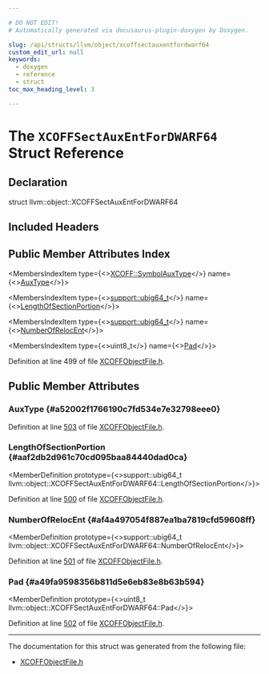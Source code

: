 ```yaml
---

# DO NOT EDIT!
# Automatically generated via docusaurus-plugin-doxygen by Doxygen.

slug: /api/structs/llvm/object/xcoffsectauxentfordwarf64
custom_edit_url: null
keywords:
  - doxygen
  - reference
  - struct
toc_max_heading_level: 3

---
```





# The `XCOFFSectAuxEntForDWARF64` Struct Reference

<DoxygenPage pluginConfig={pluginConfig}>



## Declaration

<CodeBlock>struct llvm::object::XCOFFSectAuxEntForDWARF64</CodeBlock>

## Included Headers

<IncludesList>
<IncludesListItem
  filePath="llvm/Object/XCOFFObjectFile.h"
  permalink="/docs/api/files/include/include/llvm/include/llvm/object/xcoffobjectfile-h"
  isLocal="true" />
</IncludesList>

## Public Member Attributes Index

<MembersIndex>

<MembersIndexItem
  type={<><a href="/docs/api/namespaces/llvm/xcoff/#a6d134aed42e1f7be67a8dc02c9bd401f">XCOFF::SymbolAuxType</a></>}
  name={<><a href="#a52002f1766190c7fd534e7e32798eee0">AuxType</a></>}>
</MembersIndexItem>

<MembersIndexItem
  type={<><a href="/docs/api/namespaces/llvm/support/#a208ac256eba30cd367e59401b99dabd2">support::ubig64&#95;t</a></>}
  name={<><a href="#aaf2db2d961c70cd095baa84440dad0ca">LengthOfSectionPortion</a></>}>
</MembersIndexItem>

<MembersIndexItem
  type={<><a href="/docs/api/namespaces/llvm/support/#a208ac256eba30cd367e59401b99dabd2">support::ubig64&#95;t</a></>}
  name={<><a href="#af4a497054f887ea1ba7819cfd59608ff">NumberOfRelocEnt</a></>}>
</MembersIndexItem>

<MembersIndexItem
  type={<>uint8&#95;t</>}
  name={<><a href="#a49fa9598356b811d5e6eb83e8b63b594">Pad</a></>}>
</MembersIndexItem>

</MembersIndex>


Definition at line 499 of file <a href="/docs/api/files/include/include/llvm/include/llvm/object/xcoffobjectfile-h">XCOFFObjectFile.h</a>.

<SectionDefinition>

## Public Member Attributes

### AuxType {#a52002f1766190c7fd534e7e32798eee0}

<MemberDefinition
  prototype="XCOFF::SymbolAuxType llvm::object::XCOFFSectAuxEntForDWARF64::AuxType">

Definition at line <a href="/docs/api/files/include/include/llvm/include/llvm/object/xcoffobjectfile-h/#l00503">503</a> of file <a href="/docs/api/files/include/include/llvm/include/llvm/object/xcoffobjectfile-h">XCOFFObjectFile.h</a>.
</MemberDefinition>

### LengthOfSectionPortion {#aaf2db2d961c70cd095baa84440dad0ca}

<MemberDefinition
  prototype={<>support::ubig64&#95;t llvm::object::XCOFFSectAuxEntForDWARF64::LengthOfSectionPortion</>}>

Definition at line <a href="/docs/api/files/include/include/llvm/include/llvm/object/xcoffobjectfile-h/#l00500">500</a> of file <a href="/docs/api/files/include/include/llvm/include/llvm/object/xcoffobjectfile-h">XCOFFObjectFile.h</a>.
</MemberDefinition>

### NumberOfRelocEnt {#af4a497054f887ea1ba7819cfd59608ff}

<MemberDefinition
  prototype={<>support::ubig64&#95;t llvm::object::XCOFFSectAuxEntForDWARF64::NumberOfRelocEnt</>}>

Definition at line <a href="/docs/api/files/include/include/llvm/include/llvm/object/xcoffobjectfile-h/#l00501">501</a> of file <a href="/docs/api/files/include/include/llvm/include/llvm/object/xcoffobjectfile-h">XCOFFObjectFile.h</a>.
</MemberDefinition>

### Pad {#a49fa9598356b811d5e6eb83e8b63b594}

<MemberDefinition
  prototype={<>uint8&#95;t llvm::object::XCOFFSectAuxEntForDWARF64::Pad</>}>

Definition at line <a href="/docs/api/files/include/include/llvm/include/llvm/object/xcoffobjectfile-h/#l00502">502</a> of file <a href="/docs/api/files/include/include/llvm/include/llvm/object/xcoffobjectfile-h">XCOFFObjectFile.h</a>.
</MemberDefinition>

</SectionDefinition>

<hr/>

The documentation for this struct was generated from the following file:

<ul>
<li><a href="/docs/api/files/include/include/llvm/include/llvm/object/xcoffobjectfile-h">XCOFFObjectFile.h</a></li>
</ul>

</DoxygenPage>
